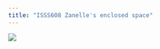 ```yaml
---
title: "ISSS608 Zanelle's enclosed space"
---
```


![](images/clipboard-1926453458.png)

```         
```
